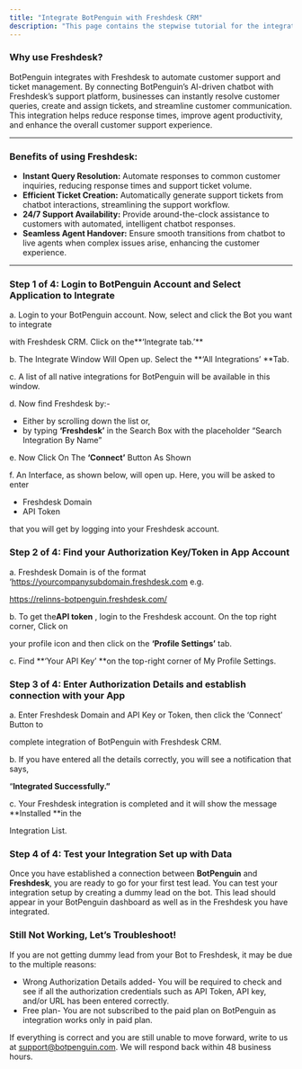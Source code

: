 ```yaml
---
title: "Integrate BotPenguin with Freshdesk CRM"
description: "This page contains the stepwise tutorial for the integration with BotPenguin"
---
```


### **Why use Freshdesk?**

BotPenguin integrates with Freshdesk to automate customer support and ticket management. By connecting BotPenguin’s AI-driven chatbot with Freshdesk’s support platform, businesses can instantly resolve customer queries, create and assign tickets, and streamline customer communication. This integration helps reduce response times, improve agent productivity, and enhance the overall customer support experience.

---

### **Benefits of using Freshdesk:**

- **Instant Query Resolution:** Automate responses to common customer inquiries, reducing response times and support ticket volume.
- **Efficient Ticket Creation:** Automatically generate support tickets from chatbot interactions, streamlining the support workflow.
- **24/7 Support Availability:** Provide around-the-clock assistance to customers with automated, intelligent chatbot responses.
- **Seamless Agent Handover:** Ensure smooth transitions from chatbot to live agents when complex issues arise, enhancing the customer experience.

---

### **Step 1 of 4: Login to BotPenguin Account and Select Application to Integrate**

a. Login to your BotPenguin account. Now, select and click the Bot you want to integrate

with Freshdesk CRM. Click on the**‘Integrate tab.’** 

b. The Integrate Window Will Open up. Select the **‘All Integrations’ **Tab.

c. A list of all native integrations for BotPenguin will be available in this window.

d. Now find Freshdesk by:-

- Either by scrolling down the list or,
- by typing **‘Freshdesk’** in the Search Box with the placeholder “Search Integration By Name”

e. Now Click On The **‘Connect’** Button As Shown

f. An Interface, as shown below, will open up. Here, you will be asked to enter

- Freshdesk Domain
- API Token

that you will get by logging into your Freshdesk account.

### **Step 2 of 4: Find your Authorization Key/Token in App Account**

a. Freshdesk Domain is of the format ‘https://yourcompanysubdomain.freshdesk.com e.g.

https://relinns-botpenguin.freshdesk.com/

b. To get the**API token** , login to the Freshdesk account. On the top right corner, Click on

your profile icon and then click on the **‘Profile Settings’** tab.

c. Find **‘Your API Key’ **on the top-right corner of My Profile Settings.

### **Step 3 of 4: Enter Authorization Details and establish connection with your App**

a. Enter Freshdesk Domain and API Key or Token, then click the ‘Connect’ Button to

complete integration of BotPenguin with Freshdesk CRM.

b. If you have entered all the details correctly, you will see a notification that says,

“**Integrated Successfully.”**

c. Your Freshdesk integration is completed and it will show the message **Installed **in the

Integration List.

### **Step 4 of 4: Test your Integration Set up with Data**

Once you have established a connection between **BotPenguin** and **Freshdesk**, you are ready to go for your first test lead. You can test your integration setup by creating a dummy lead on the bot. This lead should appear in your BotPenguin dashboard as well as in the Freshdesk you have integrated.

### **Still Not Working, Let’s Troubleshoot\!**

If you are not getting dummy lead from your Bot to Freshdesk, it may be due to the multiple reasons:

- Wrong Authorization Details added- You will be required to check and see if all the authorization credentials such as API Token, API key, and/or URL has been entered correctly.
- Free plan- You are not subscribed to the paid plan on BotPenguin as integration works only in paid plan.

If everything is correct and you are still unable to move forward, write to us at [support@botpenguin.com](mailto:support@botpenguin.com). We will respond back within 48 business hours.